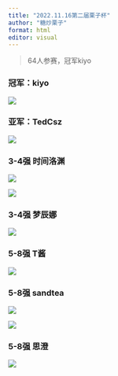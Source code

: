 ```yaml
---
title: "2022.11.16第二届栗子杯"
author: "糖炒栗子"
format: html
editor: visual
---
```


> 64人参赛，冠军kiyo

### 冠军：kiyo

![](Picture/冠军 1.jpg)

### 亚军：TedCsz

![](Picture/亚军.jpg)

### 3-4强 时间洛渊

![](Picture/3-4强（1）.jpg)

![](Picture/3-4强（1）.jpg)

### 3-4强 梦辰娜

![](Picture/3-4强（2）.jpg)

### 5-8强 T酱

![](Picture/5-8强（1）.jpg)

### 5-8强 sandtea

![](Picture/5-8强（2.1）.jpg)

![](Picture/5-8强（2.2）.jpg)

### 5-8强 思澄

![](Picture/5-8强（3）.png)
